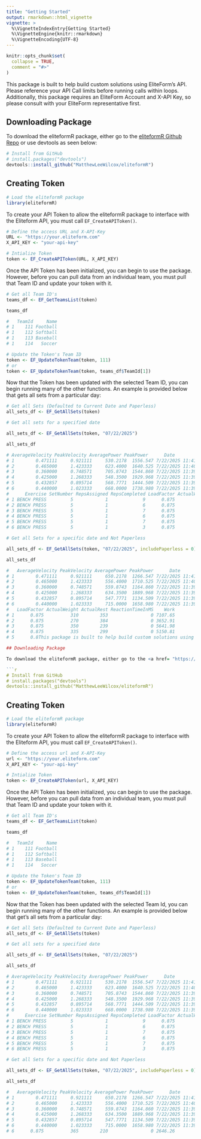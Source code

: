 ```yaml
---
title: "Getting Started"
output: rmarkdown::html_vignette
vignette: >
  %\VignetteIndexEntry{Getting Started}
  %\VignetteEngine{knitr::rmarkdown}
  %\VignetteEncoding{UTF-8}
---
```


```r
knitr::opts_chunk$set(
  collapse = TRUE,
  comment = "#>"
)
```

This package is built to help build custom solutions using EliteForm's API. Please reference your API Call limits before running calls within loops. Additionally, this package requires an EliteForm Account and X-API Key, so please consult with your EliteForm representative first.

## Downloading Package

To download the eliteformR package, either go to the <a href= "https://github.com/MatthewLeeWilcox/eliteformR">eliteformR Github Repo</a> or use devtools as seen below:

```r
# Install from GitHub
# install.packages("devtools")
devtools::install_github("MatthewLeeWilcox/eliteformR")
```

## Creating Token

```r
# Load the eliteformR package
library(eliteformR)
```

To create your API Token to allow the eliteformR package to interface with the Eliteform API, you must call `EF_CreateAPIToken()`. 

```r
# Define the access URL and X-API-Key
URL <- "https://your.eliteform.com"
X_API_KEY <- "your-api-key"

# Intialize Token
token <- EF_CreateAPIToken(URL, X_API_KEY)

```


Once the API Token has been initialized, you can begin to use the package. However, before you can pull data from an individual team, you must pull that Team ID and update your token with it.


```r
# Get all Team ID's
teams_df <- EF_GetTeamsList(token)

teams_df 

#   TeamId     Name
# 1    111 Football
# 1    112 Softball
# 1    113 Baseball
# 1    114   Soccer

# Update the Token's Team ID
token <- EF_UpdateTokenTeam(token, 111)
# or
token <- EF_UpdateTokenTeam(token, teams_df$TeamId[1])

```

Now that the Token has been updated with the selected Team ID, you can begin running many of the other functions. An example is provided below that gets all sets from a particular day:

```r
# Get all Sets (Defaulted to Current Date and Paperless)
all_sets_df <- EF_GetAllSets(token)

# Get all sets for a specified date

all_sets_df <- EF_GetAllSets(token, "07/22/2025")

all_sets_df

# AverageVelocity PeakVelocity AveragePower PeakPower      Date             Time AthleteId    LastName FirstName
# 1        0.471111     0.921111     530.2178  1556.547 7/22/2025 11:41:13.6319597      4346     Athlete       1
# 2        0.465000     1.423333     623.4000  1640.525 7/22/2025 11:40:26.4072519      5232     Athlete       2
# 3        0.360000     0.748571     705.8743  1544.860 7/22/2025 11:39:37.1249414      6750     Athlete       3
# 4        0.425000     1.268333     548.3500  1929.968 7/22/2025 11:39:36.0497881      4233     Athlete       4
# 5        0.432857     0.895714     568.7771  1444.509 7/22/2025 11:39:33.7107749      4246     Athlete       5
# 6        0.440000     1.023333     668.0000  1738.980 7/22/2025 11:39:29.0596346      6744     Athlete       6
#      Exercise SetNumber RepsAssigned RepsCompleted LoadFactor ActualWeight ActualRest ReactionTimeInMS    Work
# 1 BENCH PRESS         5            1             9      0.875          310        353                0 7407.65
# 2 BENCH PRESS         5            1             6      0.875          270        384                0 3552.91
# 3 BENCH PRESS         5            1             7      0.875          350        239                0 5741.98
# 4 BENCH PRESS         5            1             6      0.875          335        299                0 5850.81
# 5 BENCH PRESS         5            1             7      0.875          285        344                0 4253.00
# 6 BENCH PRESS         5            1             3      0.875          365        210                0 2546.26

# Get all Sets for a specific date and Not Paperless

all_sets_df <- EF_GetAllSets(token, "07/22/2025", includePaperless = 0)

all_sets_df

#   AverageVelocity PeakVelocity AveragePower PeakPower      Date             Time AthleteId    LastName FirstName    Exercise SetNumber RepsAssigned RepsCompleted
# 1        0.471111     0.921111     650.2178  1266.547 7/22/2025 11:41:13.6319597      4346     Athlete         1 BENCH PRESS         5            1             9
# 2        0.465000     1.423333     556.4000  1710.525 7/22/2025 11:40:26.4072519      5232     Athlete         2 BENCH PRESS         5            1             6
# 3        0.360000     0.748571     559.8743  1164.860 7/22/2025 11:39:37.1249414      6750     Athlete         3 BENCH PRESS         5            1             7
# 4        0.425000     1.268333     634.3500  1889.968 7/22/2025 11:39:36.0497881      4233     Athlete         4 BENCH PRESS         5            1             6
# 5        0.432857     0.895714     547.7771  1134.509 7/22/2025 11:39:33.7107749      4246     Athlete         5 BENCH PRESS         5            1             7
# 6        0.440000     1.023333     715.0000  1658.980 7/22/2025 11:39:29.0596346      6744     Athlete         6 BENCH PRESS         5            1             3
#   LoadFactor ActualWeight ActualRest ReactionTimeInMS    Work
# 1      0.875          310        353                0 7107.65
# 2      0.875          270        384                0 3652.91
# 3      0.875          350        239                0 5641.98
# 4      0.875          335        299                0 5150.81
# 5      0.8This package is built to help build custom solutions using EliteForm's API. Please reference your API Call limits before running call's within loops. Additionally this package requires an EliteForm Account and X-API Key so talk with you EliteForm representative first!

## Downloading Package

To download the eliteformR package, either go to the <a href= "https://github.com/MatthewLeeWilcox/eliteformR">eliteformR Github Repo</a> or use devtools as seen below:

```r
# Install from GitHub
# install.packages("devtools")
devtools::install_github("MatthewLeeWilcox/eliteformR")
```

## Creating Token

```r
# Load the eliteformR package
library(eliteformR)
```

To create your API Token to allow the eliteformR package to interface with the Eliteform API, you must call `EF_CreateAPIToken()`. 

```r
# Define the access url and X-API-Key
url <- "https://your.eliteform.com"
X_API_KEY <- "your-api-key"

# Intialize Token
token <- EF_CreateAPIToken(url, X_API_KEY)

```

Once the API Token has been initialized, you can begin to use the package. However, before you can pull data from an individual team, you must pull that Team ID and update your token with it.

```r
# Get all Team ID's
teams_df <- EF_GetTeamsList(token)

teams_df 

#   TeamId     Name
# 1    111 Football
# 1    112 Softball
# 1    113 Baseball
# 1    114   Soccer

# Update the Token's Team ID
token <- EF_UpdateTokenTeam(token, 111)
# or
token <- EF_UpdateTokenTeam(token, teams_df$TeamId[1])

```

Now that the Token has been updated with the selected Team Id, you can begin running many of the other functions. An example is provided below that get's all sets from a particular day:

```r
# Get all Sets (Defaulted to Current Date and Paperless)
all_sets_df <- EF_GetAllSets(token)

# Get all sets for a specified date

all_sets_df <- EF_GetAllSets(token, "07/22/2025")

all_sets_df

# AverageVelocity PeakVelocity AveragePower PeakPower      Date             Time AthleteId    LastName FirstName
# 1        0.471111     0.921111     530.2178  1556.547 7/22/2025 11:41:13.6319597      4346     Athlete       1
# 2        0.465000     1.423333     623.4000  1640.525 7/22/2025 11:40:26.4072519      5232     Athlete       2
# 3        0.360000     0.748571     705.8743  1544.860 7/22/2025 11:39:37.1249414      6750     Athlete       3
# 4        0.425000     1.268333     548.3500  1929.968 7/22/2025 11:39:36.0497881      4233     Athlete       4
# 5        0.432857     0.895714     568.7771  1444.509 7/22/2025 11:39:33.7107749      4246     Athlete       5
# 6        0.440000     1.023333     668.0000  1738.980 7/22/2025 11:39:29.0596346      6744     Athlete       6
#      Exercise SetNumber RepsAssigned RepsCompleted LoadFactor ActualWeight ActualRest ReactionTimeInMS    Work
# 1 BENCH PRESS         5            1             9      0.875          310        353                0 7407.65
# 2 BENCH PRESS         5            1             6      0.875          270        384                0 3552.91
# 3 BENCH PRESS         5            1             7      0.875          350        239                0 5741.98
# 4 BENCH PRESS         5            1             6      0.875          335        299                0 5850.81
# 5 BENCH PRESS         5            1             7      0.875          285        344                0 4253.00
# 6 BENCH PRESS         5            1             3      0.875          365        210                0 2546.26

# Get all Sets for a specific date and Not Paperless

all_sets_df <- EF_GetAllSets(token, "07/22/2025", includePaperless = 0)

all_sets_df

#   AverageVelocity PeakVelocity AveragePower PeakPower      Date             Time AthleteId    LastName FirstName    Exercise SetNumber RepsAssigned RepsCompleted
# 1        0.471111     0.921111     650.2178  1266.547 7/22/2025 11:41:13.6319597      4346     Athlete         1 BENCH PRESS         5            1             9
# 2        0.465000     1.423333     556.4000  1710.525 7/22/2025 11:40:26.4072519      5232     Athlete         2 BENCH PRESS         5            1             6
# 3        0.360000     0.748571     559.8743  1164.860 7/22/2025 11:39:37.1249414      6750     Athlete         3 BENCH PRESS         5            1             7
# 4        0.425000     1.268333     634.3500  1889.968 7/22/2025 11:39:36.0497881      4233     Athlete         4 BENCH PRESS         5            1             6
# 5        0.432857     0.895714     547.7771  1134.509 7/22/2025 11:39:33.7107749      4246     Athlete         5 BENCH PRESS         5            1             7
# 6        0.440000     1.023333     715.0000  1658.980 7/22/2025 11:39:29.0596346      6744     Athlete         6 BENCH P75          285        344                0 4153.00
# 6      0.875          365        210                0 2646.26

```

